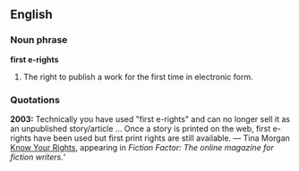 ==English==

===Noun phrase===
'''first e-rights'''

# {{cattag|Copyright}} The right to publish a work for the first time in electronic form.

===Quotations===
'''2003:''' Technically you have used "first e-rights" and can no longer sell it as an  unpublished story/article ... Once a story is printed on the web, first e-rights have been used but first print rights are still available. &mdash; Tina Morgan [http://www.fictionfactor.com/articles/rights.html Know Your Rights], appearing in ''Fiction Factor: The online magazine for fiction writers.'''